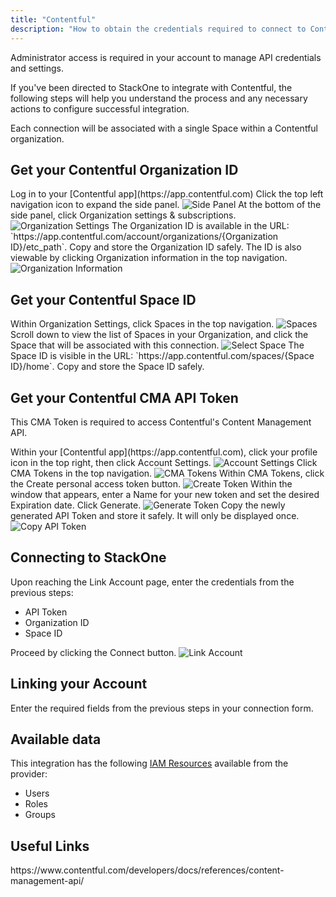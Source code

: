 ```yaml
---
title: "Contentful"
description: "How to obtain the credentials required to connect to Contentful."
---
```



<Note>
  Administrator access is required in your account to manage API credentials and settings.
</Note>

If you've been directed to StackOne to integrate with Contentful, the following steps will help you understand the process and any necessary actions to configure successful integration.

Each connection will be associated with a single Space within a Contentful organization.

## Get your Contentful Organization ID

<Steps>
  <Step title="Log in to Contentful">
    Log in to your [Contentful app](https://app.contentful.com)
  </Step>

  <Step title="Expand Side Panel">
    Click the top left navigation icon to expand the side panel.
    <Frame>
      <img className='rounded-md' style={{ margin: '0 auto', border: '1px solid #efefef' }} alt="Side Panel" src="/images/contentful/image1.png" />
    </Frame>
  </Step>

  <Step title="Organization Settings">
    At the bottom of the side panel, click Organization settings & subscriptions.
    <Frame>
      <img className='rounded-md' style={{ margin: '0 auto', border: '1px solid #efefef' }} alt="Organization Settings" src="/images/contentful/image2.png" />
    </Frame>
  </Step>

  <Step title="Copy Organization ID">
    The Organization ID is available in the URL: `https://app.contentful.com/account/organizations/{Organization ID}/etc_path`. Copy and store the Organization ID safely. The ID is also viewable by clicking Organization information in the top navigation.
    <Frame>
      <img className='rounded-md' style={{ margin: '0 auto', border: '1px solid #efefef' }} alt="Organization Information" src="/images/contentful/image3.png" />
    </Frame>
  </Step>
</Steps>

## Get your Contentful Space ID

<Steps>
  <Step title="Navigate to Spaces">
    Within Organization Settings, click Spaces in the top navigation.
    <Frame>
      <img className='rounded-md' style={{ margin: '0 auto', border: '1px solid #efefef' }} alt="Spaces" src="/images/contentful/image4.png" />
    </Frame>
  </Step>

  <Step title="Select Space">
    Scroll down to view the list of Spaces in your Organization, and click the Space that will be associated with this connection.
    <Frame>
      <img className='rounded-md' style={{ margin: '0 auto', border: '1px solid #efefef' }} alt="Select Space" src="/images/contentful/image5.png" />
    </Frame>
  </Step>

  <Step title="Copy Space ID">
    The Space ID is visible in the URL: `https://app.contentful.com/spaces/{Space ID}/home`. Copy and store the Space ID safely.
  </Step>
</Steps>

## Get your Contentful CMA API Token

This CMA Token is required to access Contentful's Content Management API.

<Steps>
  <Step title="Account Settings">
    Within your [Contentful app](https://app.contentful.com), click your profile icon in the top right, then click Account Settings.
    <Frame>
      <img className='rounded-md' style={{ margin: '0 auto', border: '1px solid #efefef' }} alt="Account Settings" src="/images/contentful/image6.png" />
    </Frame>
  </Step>

  <Step title="CMA Tokens">
    Click CMA Tokens in the top navigation.
    <Frame>
      <img className='rounded-md' style={{ margin: '0 auto', border: '1px solid #efefef' }} alt="CMA Tokens" src="/images/contentful/image7.png" />
    </Frame>
  </Step>

  <Step title="Create Token">
    Within CMA Tokens, click the Create personal access token button.
    <Frame>
      <img className='rounded-md' style={{ margin: '0 auto', border: '1px solid #efefef' }} alt="Create Token" src="/images/contentful/image8.png" />
    </Frame>
  </Step>

  <Step title="Generate Token">
    Within the window that appears, enter a Name for your new token and set the desired Expiration date. Click Generate.
    <Frame>
      <img className='rounded-md' style={{ margin: '0 auto', border: '1px solid #efefef' }} alt="Generate Token" src="/images/contentful/image9.png" />
    </Frame>
  </Step>

  <Step title="Copy API Token">
    Copy the newly generated API Token and store it safely. It will only be displayed once.
    <Frame>
      <img className='rounded-md' style={{ margin: '0 auto', border: '1px solid #efefef' }} alt="Copy API Token" src="/images/contentful/image10.png" />
    </Frame>
  </Step>
</Steps>

## Connecting to StackOne

<Steps>
  <Step title="Enter Credentials">
    Upon reaching the Link Account page, enter the credentials from the previous steps:
    <ul>
      <li>API Token</li>
      <li>Organization ID</li>
      <li>Space ID</li>
    </ul>
    Proceed by clicking the Connect button.
    <Frame>
      <img className='rounded-md' style={{ margin: '0 auto', border: '1px solid #efefef' }} alt="Link Account" src="/images/contentful/image11.png" />
    </Frame>
  </Step>
</Steps>


## Linking your Account

Enter the required fields from the previous steps in your connection form.

<IntegrationFooter />


## Available data

This integration has the following [IAM Resources](https://docs.stackone.com/reference/iam_list_users) available from the provider:
<ul>
 <li>Users</li>
 <li>Roles</li>
 <li>Groups</li>
</ul>


## Useful Links
<Card title="API Reference" icon="link" href="https://www.contentful.com/developers/docs/references/content-management-api/">
    https://www.contentful.com/developers/docs/references/content-management-api/
</Card>

